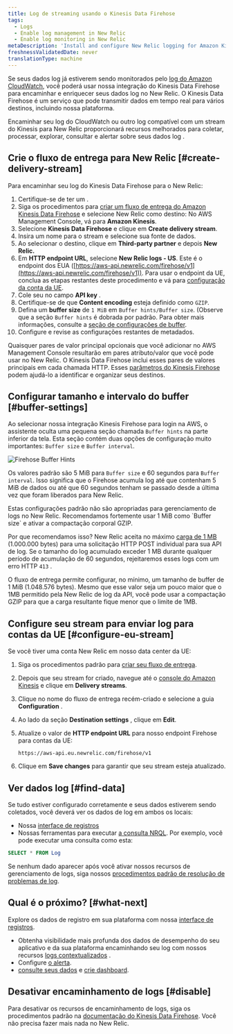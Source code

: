 ```yaml
---
title: Log de streaming usando o Kinesis Data Firehose
tags:
  - Logs
  - Enable log management in New Relic
  - Enable log monitoring in New Relic
metaDescription: 'Install and configure New Relic logging for Amazon Kinesis Data Firehose, so you can use our enhanced log management capabilities.'
freshnessValidatedDate: never
translationType: machine
---
```


Se seus dados log já estiverem sendo monitorados pelo [log do Amazon CloudWatch](https://docs.aws.amazon.com/AmazonCloudWatch/latest/logs/WhatIsCloudWatchLogs.html), você poderá usar nossa integração do Kinesis Data Firehose para encaminhar e enriquecer seus dados log no New Relic. O Kinesis Data Firehose é um serviço que pode transmitir dados em tempo real para vários destinos, incluindo nossa plataforma.

Encaminhar seu log do CloudWatch ou outro log compatível com um stream do Kinesis para New Relic proporcionará recursos <InlinePopover type="logs"/>melhorados para coletar, processar, explorar, consultar e alertar sobre seus dados log .

## Crie o fluxo de entrega para New Relic [#create-delivery-stream]

Para encaminhar seu log do Kinesis Data Firehose para o New Relic:

1. Certifique-se de ter um <InlinePopover type="licenseKey"/>.
2. Siga os procedimentos para [criar um fluxo de entrega do Amazon Kinesis Data Firehose](https://docs.aws.amazon.com/firehose/latest/dev/basic-create.html) e selecione New Relic como destino: No AWS Management Console, vá para <DNT>**Amazon Kinesis**</DNT>.
3. Selecione <DNT>**Kinesis Data Firehose**</DNT> e clique em <DNT>**Create delivery stream**</DNT>.
4. Insira um nome para o stream e selecione sua fonte de dados.
5. Ao selecionar o destino, clique em <DNT>**Third-party partner**</DNT> e depois <DNT>**New Relic.**</DNT>
6. Em <DNT>**HTTP endpoint URL**</DNT>, selecione <DNT>**New Relic logs - US**</DNT>. Este é o endpoint dos EUA ([https://aws-api.newrelic.com/firehose/v1](https://aws-api.newrelic.com/firehose/v1)). Para usar o endpoint da UE, conclua as etapas restantes deste procedimento e vá para [configuração da conta da UE](#configure-eu-stream).
7. Cole seu <InlinePopover type="licenseKey"/>no campo <DNT>**API key**</DNT> .
8. Certifique-se de que <DNT>**Content encoding**</DNT> esteja definido como `GZIP`.
9. Defina um <DNT>**buffer size**</DNT> de `1 MiB` em `Buffer hints/Buffer size`. (Observe que a seção `Buffer hints` é dobrada por padrão. Para obter mais informações, consulte a [seção de configurações de buffer](#buffer-settings).
10. Configure e revise as configurações restantes de metadados.

Quaisquer pares de valor principal opcionais que você adicionar no AWS Management Console resultarão em pares atributo/valor que você pode usar no New Relic. O Kinesis Data Firehose inclui esses pares de valores principais em cada chamada HTTP. Esses [parâmetros do Kinesis Firehose](https://docs.aws.amazon.com/firehose/latest/dev/create-destination.html#create-destination-new-relic) podem ajudá-lo a identificar e organizar seus destinos.

## Configurar tamanho e intervalo do buffer [#buffer-settings]

Ao selecionar nossa integração Kinesis Firehose para login na AWS, o assistente oculta uma pequena seção chamada `Buffer hints` na parte inferior da tela. Esta seção contém duas opções de configuração muito importantes: `Buffer size` e `Buffer interval`.

<img
  title="Firehose Buffer Hints"
  alt="Firehose Buffer Hints"
  src="/images/logs_screenshot-crop_AWS-Kinesis-firehose-buffer-hints.webp"
/>

Os valores padrão são 5 MiB para `Buffer size` e 60 segundos para `Buffer interval`. Isso significa que o Firehose acumula log até que contenham 5 MiB de dados ou até que 60 segundos tenham se passado desde a última vez que foram liberados para New Relic.

<Callout variant="important">
  Estas configurações padrão não são apropriadas para gerenciamento de logs no New Relic. Recomendamos fortemente usar 1 MiB como `Buffer size` e ativar a compactação corporal GZIP.
</Callout>

Por que recomendamos isso? New Relic aceita no máximo [carga de 1 MB](/docs/logs/log-api/introduction-log-api/#limits) (1.000.000 bytes) para uma solicitação HTTP POST individual para sua API de log. Se o tamanho do log acumulado exceder 1 MB durante qualquer período de acumulação de 60 segundos, rejeitaremos esses logs com um erro HTTP `413` .

O fluxo de entrega permite configurar, no mínimo, um tamanho de buffer de 1 MiB (1.048.576 bytes). Mesmo que esse valor seja um pouco maior que o 1MB permitido pela New Relic de log da API, você pode usar a compactação GZIP para que a carga resultante fique menor que o limite de 1MB.

## Configure seu stream para enviar log para contas da UE [#configure-eu-stream]

Se você tiver uma conta New Relic em nosso data center da UE:

1. Siga os procedimentos padrão para [criar seu fluxo de entrega](#create-delivery-stream).

2. Depois que seu stream for criado, navegue até o [console do Amazon Kinesis](https://console.aws.amazon.com/kinesis/) e clique em <DNT>**Delivery streams**</DNT>.

3. Clique no nome do fluxo de entrega recém-criado e selecione a guia <DNT>**Configuration**</DNT> .

4. Ao lado da seção <DNT>**Destination settings**</DNT> , clique em <DNT>**Edit**</DNT>.

5. Atualize o valor de <DNT>**HTTP endpoint URL**</DNT> para nosso endpoint Firehose para contas da UE:

   ```
   https://aws-api.eu.newrelic.com/firehose/v1
   ```

6. Clique em <DNT>**Save changes**</DNT> para garantir que seu stream esteja atualizado.

<InstallFeedback/>

## Ver dados log [#find-data]

Se tudo estiver configurado corretamente e seus dados estiverem sendo coletados, você deverá ver os dados de log em ambos os locais:

* Nossa [interface de registros](https://one.newrelic.com/launcher/logger.log-launcher)
* Nossas ferramentas para executar [a consulta NRQL](/docs/chart-builder/use-chart-builder/choose-data/use-advanced-nrql-mode-specify-data). Por exemplo, você pode executar uma consulta como esta:

```sql
SELECT * FROM Log
```

Se nenhum dado aparecer após você ativar nossos recursos de gerenciamento de logs, siga nossos [procedimentos padrão de resolução de problemas de log](/docs/logs/log-management/troubleshooting/no-log-data-appears-ui/).

## Qual é o próximo? [#what-next]

Explore os dados de registro em sua plataforma com nossa [interface de registros](/docs/logs/log-management/ui-data/use-logs-ui/).

* Obtenha visibilidade mais profunda dos dados de desempenho do seu aplicativo e da sua plataforma encaminhando seu log com nossos recursos [logs contextualizados](/docs/logs/enable-log-management-new-relic/configure-logs-context/configure-logs-context-apm-agents/) .
* Configure [o alerta](/docs/alerts-applied-intelligence/new-relic-alerts/alert-conditions/create-alert-conditions/).
* [consulte seus dados](/docs/query-your-data/explore-query-data/get-started/introduction-querying-new-relic-data/) e [crie dashboard](/docs/query-your-data/explore-query-data/dashboards/introduction-dashboards/).

## Desativar encaminhamento de logs [#disable]

Para desativar os recursos de encaminhamento de logs, siga os procedimentos padrão na [documentação do Kinesis Data Firehose](https://docs.aws.amazon.com/firehose/latest/dev/basic-create.html). Você não precisa fazer mais nada no New Relic.
